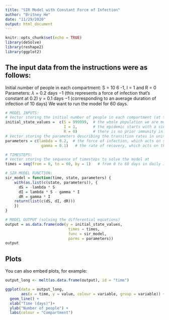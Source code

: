 ```yaml
---
title: "SIR Model with Constant Force of Infection"
author: "Britney He"
date: "11/29/2020"
output: html_document
---
```


```r
knitr::opts_chunk$set(echo = TRUE)
library(deSolve)
library(reshape2)
library(ggplot2)
```

## The input data from the instructions were as follows:
Initial number of people in each compartment:
S = 10 6 -1, I = 1 and R = 0
Parameters:
$\lambda$ = 0.2 days −1  (this represents a force of infection that's constant at 0.2)
$\gamma$ = 0.1 days −1  (corresponding to an average duration of infection of 10 days)
We want to run the model for 60 days.

```r
# MODEL INPUTS:
# Vector storing the initial number of people in each compartment (at timestep 0)
initial_state_values =  c(S = 999999,  # the whole population we are modeling is susceptible to infection
                          I = 1,       # the epidemic starts with a single infected person
                          R = 0)       # there is no prior immunity in the population
# Vector storing the parameters describing the transition rates in units of days^-1
parameters = c(lambda = 0.2,  # the force of infection, which acts on susceptibles
                gamma = 0.1)   # the rate of recovery, which acts on those infected

# TIMESTEPS:
# Vector storing the sequence of timesteps to solve the model at
times = seq(from = 0, to = 60, by = 1)   # from 0 to 60 days in daily intervals

# SIR MODEL FUNCTION: 
sir_model = function(time, state, parameters) {  
    with(as.list(c(state, parameters)), {
      dS = -lambda * S               
      dI = lambda * S - gamma * I    
      dR = gamma * I                
    return(list(c(dS, dI, dR))) 
    })
}

# MODEL OUTPUT (solving the differential equations)
output = as.data.frame(ode(y = initial_state_values, 
                            times = times, 
                            func = sir_model,
                            parms = parameters))
output
```

## Plots

You can also embed plots, for example:

```r
output_long <- melt(as.data.frame(output), id = "time")                  # turn output dataset into long format

ggplot(data = output_long,                                               # specify object containing data to plot
       aes(x = time, y = value, colour = variable, group = variable)) +  # assign columns to axes and groups
  geom_line() +                                                          # represent data as lines
  xlab("Time (days)")+                                                   # add label for x axis
  ylab("Number of people") +                                             # add label for y axis
  labs(colour = "Compartment")                                           # add legend title
```


